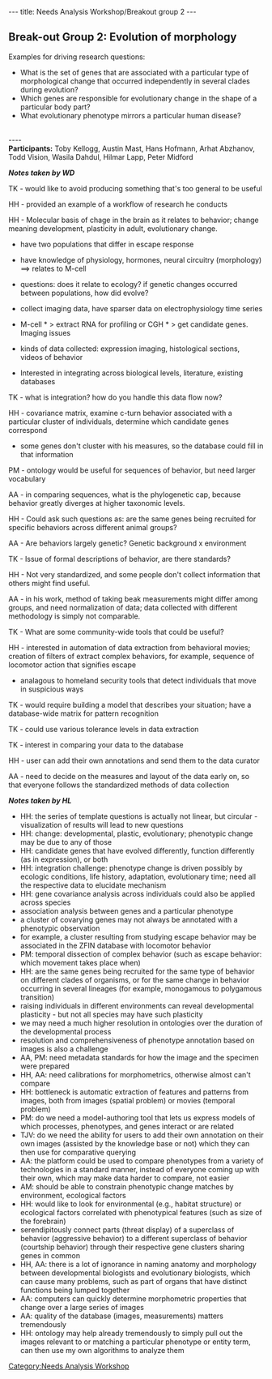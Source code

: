 ---
title: Needs Analysis Workshop/Breakout group 2
---

==Break-out Group 2: Evolution of morphology==

Examples for driving research questions:
* What is the set of genes that are associated with a particular type of morphological change that occurred independently in several clades during evolution? 
* Which genes are responsible for evolutionary change in the shape of a particular body part? 
* What evolutionary phenotype mirrors a particular human disease?
<br/>
----
<br/>
'''Participants:''' Toby Kellogg, Austin Mast, Hans Hofmann, Arhat Abzhanov, Todd Vision, Wasila Dahdul, Hilmar Lapp, Peter Midford

'''''Notes taken by WD'''''

TK - would like to avoid producing something that's too general to be useful

HH - provided an example of a workflow of research he conducts

HH - Molecular basis of chage in the brain as it relates to behavior; change meaning development, plasticity in adult, evolutionary change.

* have two populations that differ in escape response

* have knowledge of physiology, hormones, neural circuitry (morphology) ==> relates to M-cell

* questions: does it relate to ecology? if genetic changes occurred between populations, how did evolve?

* collect imaging data, have sparser data on electrophysiology time series

* M-cell * > extract RNA for profiling or CGH * > get candidate genes.  Imaging issues

* kinds of data collected: expression imaging, histological sections, videos of behavior

* Interested in integrating across biological levels, literature, existing databases

TK - what is integration? how do you handle this data flow now?

HH - covariance matrix, examine c-turn behavior associated with a particular cluster of individuals, determine which candidate genes correspond

* some genes don't cluster with his measures, so the database could fill in that information

PM - ontology would be useful for sequences of behavior, but need larger vocabulary

AA - in comparing sequences, what is the phylogenetic cap, because behavior greatly diverges at higher taxonomic levels.

HH - Could ask such questions as: are the same genes being recruited for specific behaviors across different animal groups?

AA - Are behaviors largely genetic? Genetic background x environment

TK - Issue of formal descriptions of behavior, are there standards?

HH - Not very standardized, and some people don't collect information that others might find useful.

AA - in his work, method of taking beak measurements might differ among groups, and need normalization of data; data collected with different methodology is simply not comparable.

TK - What are some community-wide tools that could be useful?  

HH - interested in automation of data extraction from behavioral movies; creation of filters of extract complex behaviors, for example, sequence of locomotor action that signifies escape

* analagous to homeland security tools that detect individuals that move in suspicious ways

TK - would require building a model that describes your situation; have a database-wide matrix for pattern recognition

TK - could use various tolerance levels in data extraction

TK - interest in comparing your data to the database

HH - user can add their own annotations and send them to the data curator

AA - need to decide on the measures and layout of the data early on, so that everyone follows the standardized methods of data collection

'''''Notes taken by HL'''''

* HH: the series of template questions is actually not linear, but circular - visualization of results will lead to new questions
* HH: change: developmental, plastic, evolutionary; phenotypic change may be due to any of those
* HH: candidate genes that have evolved differently, function differently (as in expression), or both
* HH: integration challenge: phenotype change is driven possibly by ecologic conditions, life history, adaptation, evolutionary time; need all the respective data to elucidate mechanism
* HH: gene covariance analysis across individuals could also be applied across species
* association analysis between genes and a particular phenotype
* a cluster of covarying genes may not always be annotated with a phenotypic observation
* for example, a cluster resulting from studying escape behavior may be associated in the ZFIN database with locomotor behavior
* PM: temporal dissection of complex behavior (such as escape behavior: which movement takes place when)
* HH: are the same genes being recruited for the same type of behavior on different clades of organisms, or for the same change in behavior occurring in several lineages (for example, monogamous to polygamous transition)
* raising individuals in different environments can reveal developmental plasticity - but not all species may have such plasticity
* we may need a much higher resolution in ontologies over the duration of the developmental process
* resolution and comprehensiveness of phenotype annotation based on images is also a challenge
* AA, PM: need metadata standards for how the image and the specimen were prepared
* HH, AA: need calibrations for morphometrics, otherwise almost can't compare
* HH: bottleneck is automatic extraction of features and patterns from images, both from images (spatial problem) or movies (temporal problem)
* PM: do we need a model-authoring tool that lets us express models of which processes, phenotypes, and genes interact or are related
* TJV: do we need the ability for users to add their own annotation on their own images (assisted by the knowledge base or not) which they can then use for comparative querying
* AA: the platform could be used to compare phenotypes from a variety of technologies in a standard manner, instead of everyone coming up with their own, which may make data harder to compare, not easier
* AM: should be able to constrain phenotypic change matches by environment, ecological factors
* HH: would like to look for environmental (e.g., habitat structure) or ecological factors correlated with phenotypical features (such as size of the forebrain)
* serendipitously connect parts (threat display) of a superclass of behavior (aggressive behavior) to a different superclass of behavior (courtship behavior) through their respective gene clusters sharing genes in common
* HH, AA: there is a lot of ignorance in naming anatomy and morphology between developmental biologists and evolutionary biologists, which can cause many problems, such as part of organs that have distinct functions being lumped together
* AA: computers can quickly determine morphometric properties that change over a large series of images
* AA: quality of the database (images, measurements) matters tremendously
* HH: ontology may help already tremendously to simply pull out the images relevant to or matching a particular phenotype or entity term, can then use my own algorithms to analyze them

[[Category:Needs Analysis Workshop]]